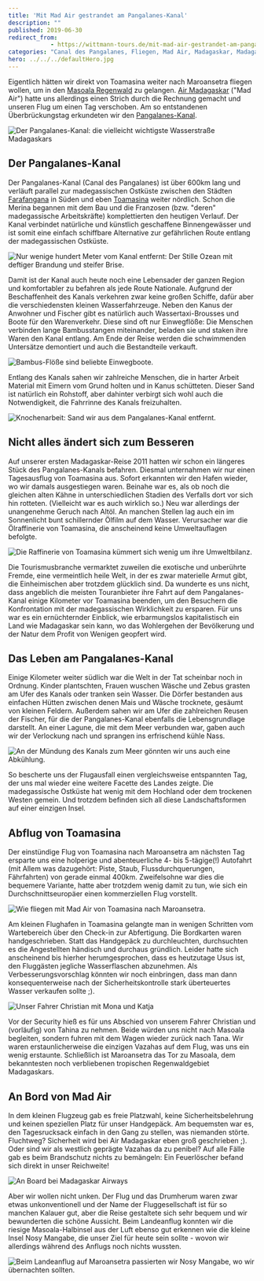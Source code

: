 ```yaml
---
title: 'Mit Mad Air gestrandet am Pangalanes-Kanal'
description: ""
published: 2019-06-30
redirect_from: 
            - https://wittmann-tours.de/mit-mad-air-gestrandet-am-pangalanes-kanal/
categories: "Canal des Pangalanes, Fliegen, Mad Air, Madagaskar, Madagaskar, Madagaskar Airways, Pangalanes, Pangalanes-Kanal, Toamasina, Umweltverschmutzung"
hero: ../../../defaultHero.jpg
---
```

Eigentlich hätten wir direkt von Toamasina weiter nach Maroansetra fliegen wollen, um in den [Masoala Regenwald](https://de.wikipedia.org/wiki/Nationalpark_Masoala) zu gelangen. [Air Madagaskar](https://de.wikipedia.org/wiki/Air_Madagascar) ("Mad Air") hatte uns allerdings einen Strich durch die Rechnung gemacht und unseren Flug um einen Tag verschoben. Am so entstandenen Überbrückungstag erkundeten wir den [Pangalanes-Kanal](https://en.wikipedia.org/wiki/Canal_des_Pangalanes).

![Der Pangalanes-Kanal: die vielleicht wichtigste Wasserstraße Madagaskars](http://wittmann-tours.de/wp-content/uploads/2019/06/KH-20180816-093931-9041-1-1024x683.jpg)

<!--more-->

## Der Pangalanes-Kanal

Der Pangalanes-Kanal (Canal des Pangalanes) ist über 600km lang und verläuft parallel zur madegassischen Ostküste zwischen den Städten [Farafangana](<https://de.wikipedia.org/wiki/Farafangana_(Stadt)>) in Süden und eben [Toamasina](https://de.wikipedia.org/wiki/Toamasina) weiter nördlich. Schon die Merina begannen mit dem Bau und die Franzosen (bzw. "deren" madegassische Arbeitskräfte) komplettierten den heutigen Verlauf. Der Kanal verbindet natürliche und künstlich geschaffene Binnengewässer und ist somit eine einfach schiffbare Alternative zur gefährlichen Route entlang der madegassischen Ostküste.

![Nur wenige hundert Meter vom Kanal entfernt: Der Stille Ozean mit deftiger Brandung und steifer Brise.](http://wittmann-tours.de/wp-content/uploads/2019/06/CW-20180816-104618-9942-1024x683.jpg)

Damit ist der Kanal auch heute noch eine Lebensader der ganzen Region und komfortabler zu befahren als jede Route Nationale. Aufgrund der Beschaffenheit des Kanals verkehren zwar keine großen Schiffe, dafür aber die verschiedensten kleinen Wasserfahrzeuge. Neben den Kanus der Anwohner und Fischer gibt es natürlich auch Wassertaxi-Brousses und Boote für den Warenverkehr. Diese sind oft nur Einwegflöße: Die Menschen verbinden lange Bambusstangen miteinander, beladen sie und staken ihre Waren den Kanal entlang. Am Ende der Reise werden die schwimmenden Untersätze demontiert und auch die Bestandteile verkauft.

![Bambus-Flöße sind beliebte Einwegboote.](http://wittmann-tours.de/wp-content/uploads/2019/06/CW-20180816-131619-9954-1024x683.jpg)

Entlang des Kanals sahen wir zahlreiche Menschen, die in harter Arbeit Material mit Eimern vom Grund holten und in Kanus schütteten. Dieser Sand ist natürlich ein Rohstoff, aber dahinter verbirgt sich wohl auch die Notwendigkeit, die Fahrrinne des Kanals freizuhalten.

![Knochenarbeit: Sand wir aus dem Pangalanes-Kanal entfernt.](http://wittmann-tours.de/wp-content/uploads/2019/06/CW-20180816-101811-9938-1024x683.jpg)

## Nicht alles ändert sich zum Besseren

Auf unserer ersten Madagaskar-Reise 2011 hatten wir schon ein längeres Stück des Pangalanes-Kanals befahren. Diesmal unternahmen wir nur einen Tagesausflug von Toamasina aus. Sofort erkannten wir den Hafen wieder, wo wir damals ausgestiegen waren. Beinahe war es, als ob noch die gleichen alten Kähne in unterschiedlichen Stadien des Verfalls dort vor sich hin rotteten. (Vielleicht war es auch wirklich so.) Neu war allerdings der unangenehme Geruch nach Altöl. An manchen Stellen lag auch ein im Sonnenlicht bunt schillernder Ölfilm auf dem Wasser. Verursacher war die Ölraffinerie von Toamasina, die anscheinend keine Umweltauflagen befolgte.

![Die Raffinerie von Toamasina kümmert sich wenig um ihre Umweltbilanz.](http://wittmann-tours.de/wp-content/uploads/2019/06/KH-20180816-135153-9157-2-1024x683.jpg)

Die Tourismusbranche vermarktet zuweilen die exotische und unberührte Fremde, eine vermeintlich heile Welt, in der es zwar materielle Armut gibt, die Einheimischen aber trotzdem glücklich sind. Da wunderte es uns nicht, dass angeblich die meisten Touranbieter ihre Fahrt auf dem Pangalanes-Kanal einige Kilometer vor Toamasina beenden, um den Besuchern die Konfrontation mit der madegassischen Wirklichkeit zu ersparen. Für uns war es ein ernüchternder Einblick, wie erbarmungslos kapitalistisch ein Land wie Madagaskar sein kann, wo das Wohlergehen der Bevölkerung und der Natur dem Profit von Wenigen geopfert wird.

## Das Leben am Pangalanes-Kanal

Einige Kilometer weiter südlich war die Welt in der Tat scheinbar noch in Ordnung. Kinder plantschten, Frauen wuschen Wäsche und Zebus grasten am Ufer des Kanals oder tranken sein Wasser. Die Dörfer bestanden aus einfachen Hütten zwischen denen Mais und Wäsche trocknete, gesäumt von kleinen Feldern. Außerdem sahen wir am Ufer die zahlreichen Reusen der Fischer, für die der Pangalanes-Kanal ebenfalls die Lebensgrundlage darstellt. An einer Lagune, die mit dem Meer verbunden war, gaben auch wir der Verlockung nach und sprangen ins erfrischend kühle Nass.

![An der Mündung des Kanals zum Meer gönnten wir uns auch eine Abkühlung.](http://wittmann-tours.de/wp-content/uploads/2019/06/KH-20180816-114351-9107-Edit-1024x683.jpg)

So bescherte uns der Flugausfall einen vergleichsweise entspannten Tag, der uns mal wieder eine weitere Facette des Landes zeigte. Die madegassische Ostküste hat wenig mit dem Hochland oder dem trockenen Westen gemein. Und trotzdem befinden sich all diese Landschaftsformen auf einer einzigen Insel.

## Abflug von Toamasina

Der einstündige Flug von Toamasina nach Maroansetra am nächsten Tag ersparte uns eine holperige und abenteuerliche 4- bis 5-tägige(!) Autofahrt (mit Allem was dazugehört: Piste, Staub, Flussdurchquerungen, Fährfahrten) von gerade einmal 400km. Zweifelsohne war dies die bequemere Variante, hatte aber trotzdem wenig damit zu tun, wie sich ein Durchschnittseuropäer einen kommerziellen Flug vorstellt.

![Wie fliegen mit Mad Air von Toamasina nach Maroansetra.](http://wittmann-tours.de/wp-content/uploads/2019/06/KH-20180817-132608-9183-1-1024x683.jpg)

Am kleinen Flughafen in Toamasina gelangte man in wenigen Schritten vom Wartebereich über den Check-in zur Abfertigung. Die Bordkarten waren handgeschrieben. Statt das Handgepäck zu durchleuchten, durchsuchten es die Angestellten händisch und durchaus gründlich. Leider hatte sich anscheinend bis hierher herumgesprochen, dass es heutzutage Usus ist, den Fluggästen jegliche Wasserflaschen abzunehmen. Als Verbesserungsvorschlag könnten wir noch einbringen, dass man dann konsequenterweise nach der Sicherheitskontrolle stark überteuertes Wasser verkaufen sollte ;).

![Unser Fahrer Christian mit Mona und Katja](http://wittmann-tours.de/wp-content/uploads/2019/06/CW-20180813-122923-9338-1024x683.jpg)

Vor der Security hieß es für uns Abschied von unserem Fahrer Christian und (vorläufig) von Tahina zu nehmen. Beide würden uns nicht nach Masoala begleiten, sondern fuhren mit dem Wagen wieder zurück nach Tana. Wir waren erstaunlicherweise die einzigen Vazahas auf dem Flug, was uns ein wenig erstaunte. Schließlich ist Maroansetra das Tor zu Masoala, dem bekanntesten noch verbliebenen tropischen Regenwaldgebiet Madagaskars.

## An Bord von Mad Air

In dem kleinen Flugzeug gab es freie Platzwahl, keine Sicherheitsbelehrung und keinen speziellen Platz für unser Handgepäck. Am bequemsten war es, den Tagesrucksack einfach in den Gang zu stellen, was niemanden störte. Fluchtweg? Sicherheit wird bei Air Madagaskar eben groß geschrieben ;). Oder sind wir als westlich geprägte Vazahas da zu penibel? Auf alle Fälle gab es beim Brandschutz nichts zu bemängeln: Ein Feuerlöscher befand sich direkt in unser Reichweite!

![An Board bei Madagaskar Airways](http://wittmann-tours.de/wp-content/uploads/2019/06/KH-20180817-121044-9159-1-1024x683.jpg)

Aber wir wollen nicht unken. Der Flug und das Drumherum waren zwar etwas unkonventionell und der Name der Fluggesellschaft ist für so manchen Kalauer gut, aber die Reise gestaltete sich sehr bequem und wir bewunderten die schöne Aussicht. Beim Landeanflug konnten wir die riesige Masoala-Halbinsel aus der Luft ebenso gut erkennen wie die kleine Insel Nosy Mangabe, die unser Ziel für heute sein sollte - wovon wir allerdings während des Anflugs noch nichts wussten.

![Beim Landeanflug auf Maroansetra passierten wir Nosy Mangabe, wo wir übernachten sollten.](http://wittmann-tours.de/wp-content/uploads/2019/06/CW-20180817-131529-8047-1024x576.jpg)
